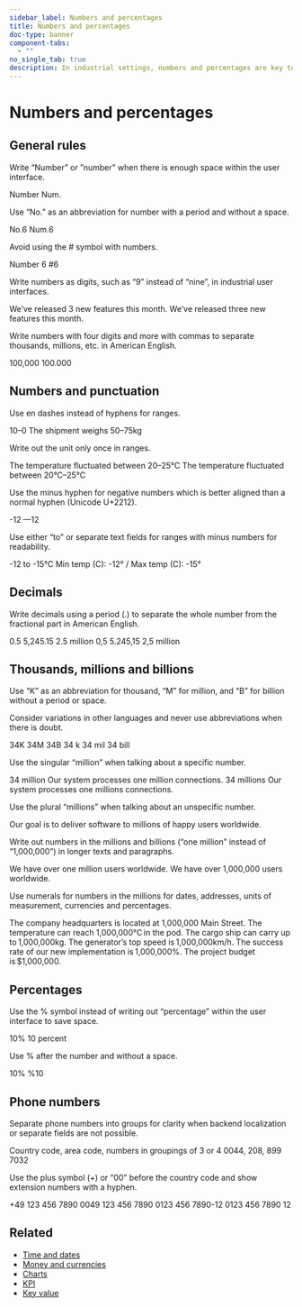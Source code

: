 ```yaml
---
sidebar_label: Numbers and percentages
title: Numbers and percentages
doc-type: banner
component-tabs:
  - ""
no_single_tab: true
description: In industrial settings, numbers and percentages are key to tracking performance, spotting trends, and making informed decisions. As there are many ways to write them, these guidelines aim to keep usage consistent across teams.
---
```



# Numbers and percentages  

## General rules

Write “Number” or ”number” when there is enough space within the user interface.  

<DoAndDont>
  <DoAndDont.Do>
    <DoAndDont.Item>Number</DoAndDont.Item>
  </DoAndDont.Do>
  <DoAndDont.Dont>
    <DoAndDont.Item>Num.</DoAndDont.Item>
  </DoAndDont.Dont>
</DoAndDont>

Use “No.” as an abbreviation for number with a period and without a space.

<DoAndDont>
  <DoAndDont.Do>
    <DoAndDont.Item>No.6</DoAndDont.Item>
  </DoAndDont.Do>
  <DoAndDont.Dont>
    <DoAndDont.Item>Num.6</DoAndDont.Item>
  </DoAndDont.Dont>
</DoAndDont>

Avoid using the # symbol with numbers.  

<DoAndDont>
  <DoAndDont.Do>
    <DoAndDont.Item>Number 6</DoAndDont.Item>
  </DoAndDont.Do>
  <DoAndDont.Dont>
    <DoAndDont.Item>#6</DoAndDont.Item>
  </DoAndDont.Dont>
</DoAndDont>

Write numbers as digits, such as “9” instead of “nine”, in industrial user interfaces.   

<DoAndDont>
  <DoAndDont.Do>
    <DoAndDont.Item>We’ve released 3 new features this month.</DoAndDont.Item>
  </DoAndDont.Do>
  <DoAndDont.Dont>
    <DoAndDont.Item>We’ve released three new features this month.</DoAndDont.Item>
  </DoAndDont.Dont>
</DoAndDont>

Write numbers with four digits and more with commas to separate thousands, millions, etc. in American English.  

<DoAndDont>
  <DoAndDont.Do>
    <DoAndDont.Item>100,000</DoAndDont.Item>
  </DoAndDont.Do>
  <DoAndDont.Dont>
    <DoAndDont.Item>100.000</DoAndDont.Item>
  </DoAndDont.Dont>
</DoAndDont>

## Numbers and punctuation  

Use en dashes instead of hyphens for ranges. 

<DoAndDont>
  <DoAndDont.Do>
    <DoAndDont.Item>10–0</DoAndDont.Item>
     <DoAndDont.Item>The shipment weighs 50–75kg</DoAndDont.Item>
  </DoAndDont.Do>
</DoAndDont>

Write out the unit only once in ranges. 

<DoAndDont>
  <DoAndDont.Do>
    <DoAndDont.Item>The temperature fluctuated between 20–25°C</DoAndDont.Item>
<DoAndDont.Dont>
     <DoAndDont.Item>The temperature fluctuated between 20°C–25°C</DoAndDont.Item>
 </DoAndDont.Dont>
  </DoAndDont.Do>
</DoAndDont>

Use the minus hyphen for negative numbers which is better aligned than a normal hyphen (Unicode U+2212).  

<DoAndDont>
	<DoAndDont.Do>
		<DoAndDont.Item>-12</DoAndDont.Item>
	</DoAndDont.Do>
	<DoAndDont.Dont>
		<DoAndDont.Item>—12</DoAndDont.Item>
	</DoAndDont.Dont>
</DoAndDont>

Use either “to” or separate text fields for ranges with minus numbers for readability.  

<DoAndDont>
	<DoAndDont.Do>
		<DoAndDont.Item>-12 to -15°C</DoAndDont.Item>
		<DoAndDont.Item>Min temp (C): -12° / Max temp (C): -15°</DoAndDont.Item>
	</DoAndDont.Do>
</DoAndDont>

## Decimals

Write decimals using a period (.) to separate the whole number from the fractional part in American English. 

<DoAndDont>
	<DoAndDont.Do>
		<DoAndDont.Item>0.5</DoAndDont.Item>
		<DoAndDont.Item>5,245.15</DoAndDont.Item>
		<DoAndDont.Item>2.5 million</DoAndDont.Item>
	</DoAndDont.Do>
	<DoAndDont.Dont>
		<DoAndDont.Item>0,5</DoAndDont.Item>
		<DoAndDont.Item>5.245,15</DoAndDont.Item>
		<DoAndDont.Item>2,5 million</DoAndDont.Item>
	</DoAndDont.Dont>
</DoAndDont>

## Thousands, millions and billions 

Use “K” as an abbreviation for thousand, “M” for million, and “B” for billion without a period or space. 

Consider variations in other languages and never use abbreviations when there is doubt.  

<DoAndDont>
	<DoAndDont.Do>
		<DoAndDont.Item>34K</DoAndDont.Item>
		<DoAndDont.Item>34M</DoAndDont.Item>
		<DoAndDont.Item>34B</DoAndDont.Item>
	</DoAndDont.Do>
	<DoAndDont.Dont>
		<DoAndDont.Item>34 k</DoAndDont.Item>
		<DoAndDont.Item>34 mil</DoAndDont.Item>
		<DoAndDont.Item>34 bill</DoAndDont.Item>
	</DoAndDont.Dont>
</DoAndDont>

Use the singular “million” when talking about a specific number.  

<DoAndDont>
	<DoAndDont.Do>
		<DoAndDont.Item>34 million</DoAndDont.Item>
		<DoAndDont.Item>Our system processes one million connections.</DoAndDont.Item>
	</DoAndDont.Do>
	<DoAndDont.Dont>
		<DoAndDont.Item>34 millions</DoAndDont.Item>
		<DoAndDont.Item>Our system processes one millions connections.</DoAndDont.Item>
	</DoAndDont.Dont>
</DoAndDont>

Use the plural “millions” when talking about an unspecific number.  

<DoAndDont>
	<DoAndDont.Do>
		<DoAndDont.Item>Our goal is to deliver software to millions of happy users worldwide.</DoAndDont.Item>
	</DoAndDont.Do>
</DoAndDont>

Write out numbers in the millions and billions (“one million” instead of “1,000,000”) in longer texts and paragraphs. 

<DoAndDont>
	<DoAndDont.Do>
		<DoAndDont.Item>We have over one million users worldwide.</DoAndDont.Item>
	</DoAndDont.Do>
	<DoAndDont.Dont>
		<DoAndDont.Item>We have over 1,000,000 users worldwide.</DoAndDont.Item>
	</DoAndDont.Dont>
</DoAndDont>

Use numerals for numbers in the millions for dates, addresses, units of measurement, currencies and percentages. 

<DoAndDont>
	<DoAndDont.Do>
		<DoAndDont.Item>The company headquarters is located at 1,000,000 Main Street.</DoAndDont.Item>
		<DoAndDont.Item>The temperature can reach 1,000,000°C in the pod.</DoAndDont.Item>
		<DoAndDont.Item>The cargo ship can carry up to 1,000,000kg.</DoAndDont.Item>
		<DoAndDont.Item>The generator’s top speed is 1,000,000km/h.</DoAndDont.Item>
		<DoAndDont.Item>The success rate of our new implementation is 1,000,000%.</DoAndDont.Item>
		<DoAndDont.Item>The project budget is $1,000,000. </DoAndDont.Item>
	</DoAndDont.Do>
</DoAndDont>

## Percentages 

Use the % symbol instead of writing out “percentage” within the user interface to save space. 

<DoAndDont>
	<DoAndDont.Do>
		<DoAndDont.Item>10%</DoAndDont.Item>
	</DoAndDont.Do>
	<DoAndDont.Dont>
		<DoAndDont.Item>10 percent</DoAndDont.Item>
	</DoAndDont.Dont>
</DoAndDont>

Use % after the number and without a space.  

<DoAndDont>
	<DoAndDont.Do>
		<DoAndDont.Item>10%</DoAndDont.Item>
	</DoAndDont.Do>
	<DoAndDont.Dont>
		<DoAndDont.Item>%10</DoAndDont.Item>
	</DoAndDont.Dont>
</DoAndDont>

## Phone numbers 

Separate phone numbers into groups for clarity when backend localization or separate fields are not possible. 

<DoAndDont>
	<DoAndDont.Do>
		<DoAndDont.Item>Country code, area code, numbers in groupings of 3 or 4</DoAndDont.Item>
		<DoAndDont.Item>0044, 208, 899 7032</DoAndDont.Item>
	</DoAndDont.Do>
</DoAndDont>

Use the plus symbol (+) or “00” before the country code and show extension numbers with a hyphen.

<DoAndDont>
	<DoAndDont.Do>
		<DoAndDont.Item>+49 123 456 7890</DoAndDont.Item>
		<DoAndDont.Item>0049 123 456 7890</DoAndDont.Item>
		<DoAndDont.Item>0123 456 7890-12</DoAndDont.Item>
	</DoAndDont.Do>
	<DoAndDont.Dont>
		<DoAndDont.Item>0123 456 7890 12</DoAndDont.Item>
	</DoAndDont.Dont>
</DoAndDont>

## Related  

- [Time and dates](time-date.mdx)
- [Money and currencies](money.mdx)
- [Charts](../../../components/charts-overview/index.mdx)
- [KPI](../../../components/kpi/index.mdx)
- [Key value](../../../components/key-value/index.mdx)